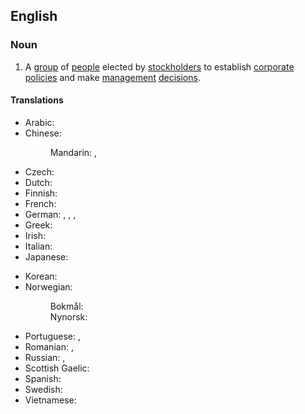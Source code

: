 {{also|board-of-directors}}
==English==
{{wikipedia}}

===Noun===
{{en-noun|head=[[board]] of [[director]]s|boards of directors}}

# A [[group]] of [[people]] elected by [[stockholder]]s to establish [[corporate]] [[policies]] and make [[management]] [[decision]]s.

====Translations====
{{trans-top|group of people elected by stockholders}}
* Arabic: {{t|ar|مَجْلِس إِدَارَة|m}}
* Chinese:
*: Mandarin: {{t+|cmn|董事會|sc=Hani}}, {{t+|cmn|董事会|tr=dǒngshìhuì|sc=Hani}}
* Czech: {{t+|cs|představenstvo|n}}
* Dutch: {{t|nl|raad van bestuur}}
* Finnish: {{t+|fi|hallitus}}
* French: {{t+|fr|conseil d'administration|m}}
* German: {{t+|de|Vorstand|m}}, {{t|de|Direktorium|n}}, {{t|de|Verwaltungsrat|n}}, {{t|de|Board of Directors|n}}
* Greek: {{t+|el|διοικητικό συμβούλιο|n}}
* Irish: {{t|ga|bord stiúrthóirí|m}}
* Italian: {{t|it|consiglio d'amministrazione|m}}
* Japanese: {{t|ja|取締役会|tr=とりしまりやくかい, torishimariyaku-kai}}
{{trans-mid}}
* Korean: {{t|ko|이사회(理事會)}}
* Norwegian:
*: Bokmål: {{t+|nb|styre|n}}
*: Nynorsk: {{t|nn|styre|n}}
* Portuguese: {{qualifier|Brazil}} {{t+|pt|diretoria|f}}, {{t|pt|conselho de administração|m}}
* Romanian: {{t|ro|consiliu director|n}}, {{t+|ro|consiliu de administrație|n}}
* Russian: {{t|ru|сове́т директоро́в|m}}, {{t+|ru|правле́ние|n}}
* Scottish Gaelic: {{t|gd|bòrd-stiùiridh|m}}
* Spanish: {{t|es|consejo de administración|m}}
* Swedish: {{t+|sv|styrelse|c}}
* Vietnamese: {{t+|vi|hội đồng quản trị}}
{{trans-bottom}}